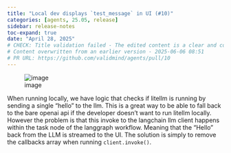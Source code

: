 ```yaml
---
title: "Local dev displays `test_message` in UI (#10)"
categories: [agents, 25.05, release]
sidebar: release-notes
toc-expand: true
date: "April 28, 2025"
# CHECK: Title validation failed - The edited content is a clear and concise improvement over the original. It uses more precise language and formatting, such as "displays" instead of "responding with," which makes the action more direct. The use of backticks around `test_message` indicates that it is likely a code element or specific term, which adds clarity for readers familiar with coding or technical documentation. Overall, the edited version effectively communicates the intended message in a more professional and understandable manner.
# Content overwritten from an earlier version - 2025-06-06 08:51
# PR URL: https://github.com/validmind/agents/pull/10
---
```


![image](https://github.com/user-attachments/assets/433e6e73-dd0e-4714-a514-e226375669ad)

When running locally, we have logic that checks if litellm is running by sending a single "hello" to the llm. This is a great way to be able to fall back to the bare openai api if the developer doesn't want to run litellm locally. However the problem is that this invoke to the langchain llm client happens within the task node of the langgraph workflow. Meaning that the "Hello" back from the LLM is streamed to the UI. The solution is simply to remove the callbacks array when running `client.invoke()`.